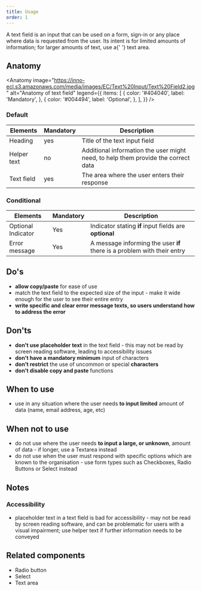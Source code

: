 ```yaml
---
title: Usage
order: 1
---
```



<Paragraph size="lead">
  A text field is an input that can be used on a form, sign-in or any place
  where data is requested from the user. Its intent is for limited amounts of
  information; for larger amounts of text, use a{' '}
  <Link to="/ec/components/forms/text-area/usage/">text area</Link>.
</Paragraph>

## Anatomy

<Anatomy
  image="https://inno-ecl.s3.amazonaws.com/media/images/EC/Text%20Input/Text%20Field2.jpg"
  alt="Anatomy of text field"
  legend={{
    items: [
      {
        color: '#404040',
        label: 'Mandatory',
      },
      {
        color: '#004494',
        label: 'Optional',
      },
    ],
  }}
/>

### Default

| Elements    | Mandatory | Description                                                                       |
| ----------- | --------- | --------------------------------------------------------------------------------- |
| Heading     | yes       | Title of the text input field                                                     |
| Helper text | no        | Additional information the user might need, to help them provide the correct data |
| Text field  | yes       | The area where the user enters their response                                     |

### Conditional

| Elements           | Mandatory | Description                                                             |
| ------------------ | --------- | ----------------------------------------------------------------------- |
| Optional Indicator | Yes       | Indicator stating **if** input fields are **optional**                  |
| Error message      | Yes       | A message informing the user **if** there is a problem with their entry |

## Do's

- **allow copy/paste** for ease of use
- match the text field to the expected size of the input - make it wide enough for the user to see their entire entry
- **write specific and clear error message texts, so users understand how to address the error**

## Don'ts

- **don't use placeholder text** in the text field - this may not be read by screen reading software, leading to accessibility issues
- **don't have a mandatory minimum** input of characters
- **don't restrict** the use of uncommon or special **characters**
- **don't disable copy and paste** functions

## When to use

- use in any situation where the user needs **to input limited** amount of data (name, email address, age, etc)

## When not to use

- do not use where the user needs **to input a large, or unknown**, amount of data - if longer, use a <Link to="/ec/components/forms/text-area/usage/">Textarea</Link> instead
- do not use when the user must respond with specific options which are known to the organisation - use form types such as Checkboxes, <Link to="/ec/components/forms/radio/usage/">Radio Buttons</Link> or <Link to="/ec/components/forms/select/usage/">Select</Link> instead

## Notes

### Accessibility

- placeholder text in a text field is bad for accessibility - may not be read by screen reading software, and can be problematic for users with a visual impairment; use helper text if further information needs to be conveyed

## Related components

- <Link to="/ec/components/forms/radio/usage/">Radio button</Link>
- <Link to="/ec/components/forms/select/usage/">Select</Link>
- <Link to="/ec/components/forms/text-area/usage/">Text area</Link>
